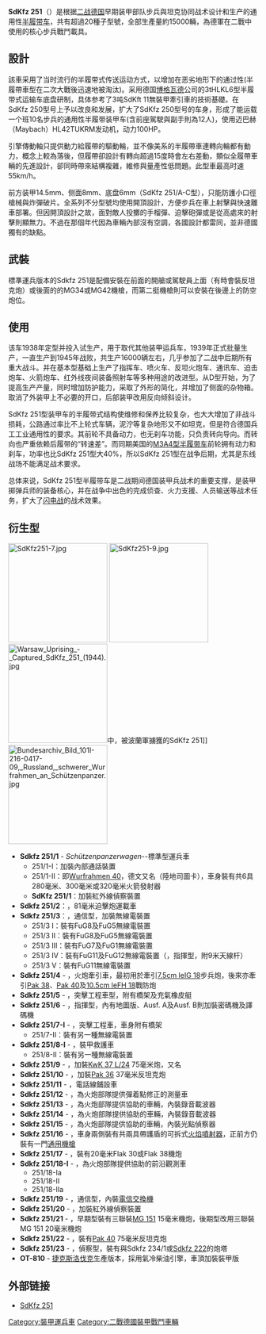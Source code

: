 {{unreferenced|time=2009-08-14T13:54:36+00:00}}
{{Infobox Weapon
|  name=Sd.Kfz 251[[File:Flag_of_Germany_1933.svg|30px]]
|        image=File:Bundesarchiv Bild 101I-801-0664-37, Berlin, Unter den Linden, Schützenpanzer.jpg
|   image_size=300px
|      caption=Sd.Kfz. 251/1 Ausf. A或B型
|origin={{flag|Nazi Germany}}
|type=[[半履帶車|半履帶車]]
|is_vehicle=yes
|       length= 5.80米（19尺0.3寸）
|        width= 2.10米（6尺10.7寸）
|       height= 1.75米（5尺8.9寸）
|       weight= 7.81[[頓|頓]]（8.61短噸）
|   suspension= 
|   speed= 52.5公里/小時
|        vehicle_range=300公里
|      primary_armament= 
|    secondary_armament= 
|       armour= 6-12.5毫米（0.24-0.57寸）
|       engine= Maybach HL 42 6汽缸汽油引擎
|         crew=12人
|    engine_power=100匹（74.6千瓦）
|        pw_ratio=12.8匹/頓
}}
'''SdKfz 251'''（{{lang|de|Sonderkraftfahrzeug 251}}）是根据[[二战|二战]][[德国|德国]]早期装甲部队步兵與坦克协同战术设计和生产的通用性[[半履带车|半履带车]]，共有超過20種子型號，全部生產量約15000輛，為德軍在二戰中使用的核心步兵戰鬥載具。

== 設計 ==
該車采用了当时流行的半履带式传送运动方式，以增加在恶劣地形下的通过性(半履帶車型在二次大戰後迅速地被淘汰)。采用德国[[博格瓦德|博格瓦德]]公司的3tHLKL6型半履带式运输车底盘研制，具体参考了3吨SdKft 11無裝甲牽引車的技術基礎。在SdKfz 250型号上予以改良和发展，扩大了SdKfz 250型号的车身，形成了能运载一个班10名步兵的通用性半履带装甲车(含前座駕駛與副手則為12人)，使用迈巴赫（Maybach）HL42TUKRM发动机，动力100HP。

引擎傳動軸只提供動力給履帶的驅動輪，並不像美系的半履帶車連轉向輪都有動力，概念上較為落後，但履帶卻設計有轉向超過15度時會左右差動，類似全履帶車輛的先進設計，卻同時帶來結構複雜，維修與量產性低問題。此型車最高时速55km/h。

前方装甲14.5mm、侧面8mm、底盘6mm（SdKfz 251/A-C型），只能防護小口徑槍械與炸彈破片。全系列不分型號均使用開頂設計，方便步兵在車上射擊與快速離車部署。但因開頂設計之故，面對敵人投擲的手榴彈、迫擊砲彈或是從高處來的射擊則顯無力。不過在那個年代因為車輛內部沒有空調，各國設計都雷同，並非德國獨有的缺點。

== 武裝 ==
標準運兵版本的Sdkfz 251是配備安裝在前面的開艙或駕駛員上面（有時會裝反坦克炮）或後面的的MG34或MG42機槍，而第二挺機槍則可以安裝在後邊上的防空炮位。

== 使用 ==
该车1938年定型并投入试生产，用于取代其他装甲运兵车，1939年正式批量生产，一直生产到1945年战败，共生产16000辆左右，几乎参加了二战中后期所有重大战斗。并在基本型基础上生产了指挥车、喷火车、反坦火炮车、通讯车、迫击炮车、火箭炮车、红外线夜间装备照射车等多种用途的改进型。从D型开始，为了提高生产产量，同时增加防护能力，采取了外形的简化，并增加了侧面的杂物箱。取消了外装甲上不必要的开口，后部装甲改用反向倾斜设计。

SdKfz 251型装甲车的半履带式结构使维修和保养比较复杂，也大大增加了非战斗损耗，公路通过率比不上轮式车辆，泥泞等复杂地形又不如坦克，但是符合德国兵工工业通用性的要求。其前轮不具备动力，也无刹车功能，只负责转向导向。而转向也严重依赖后履带的“转速差”。而同期美国的[[M3半履带车|M3A4型半履带车]]前轮拥有动力和刹车，功率也比SdKfz 251型大40%，所以SdKfz 251型在战争后期，尤其是东线战场不能满足战术要求。

总体来说，SdKfz 251型半履带车是二战期间德国装甲兵战术的重要支撑，是装甲掷弹兵师的装备核心，并在战争中出色的完成侦查、火力支援、人员输送等战术任务，扩大了[[闪电战|闪电战]]的战术效果。
== 衍生型 ==

[[File:SdKfz251-7.jpg|200px]]
[[File:SdKfz251-9.jpg|200px]]
[[File:Warsaw_Uprising_-_Captured_SdKfz_251_(1944).jpg|200px]]中，被波蘭軍擄獲的SdKfz 251]]
[[File:Bundesarchiv_Bild_101I-216-0417-09,_Russland,_schwerer_Wurfrahmen_an_Schützenpanzer.jpg|200px]]
* '''Sdkfz 251/1''' - ''Schützenpanzerwagen''--標準型運兵車
** 251/1-I：加裝內部通話裝置
** 251/1-II：即[[Wurfrahmen_40|Wurfrahmen 40]]，德文又名{{lang|de|Stuka zu Fuß}}（陸地司圖卡），車身裝有共6具280毫米、300毫米或320毫米火箭發射器
** '''SdKfz 251/1'''：加裝{{lang|de|Falke}}紅外線偵察裝置
* '''Sdkfz 251/2'''：{{lang|de|Schützenpanzerwagen}}，81毫米迫擊炮運載車
* '''Sdkfz 251/3'''：{{lang|de|mittlere Kommandopanzerwagen}}，通信型，加裝無線電裝置
** 251/3 I：裝有FuG8及FuG5無線電裝置
** 251/3 II：裝有FuG8及FuG5無線電裝置
** 251/3 III：裝有FuG7及FuG1無線電裝置
** 251/3 IV：裝有FuG11及FuG12無線電裝置（{{lang|de|Kommandowagen}}，指揮型，附9米天線杆）
** 251/3 V：裝有FuG11無線電裝置
* '''Sdkfz 251/4''' - {{lang|de|Schützenpanzerwagen für Munition und Zubehör des leIG18}}，火炮牽引車，最初用於牽引[[7.5cm_leIG_18|7.5cm leIG 18]]步兵炮，後來亦牽引[[Pak_38|Pak 38]]、[[Pak_40|Pak 40]]及[[10.5cm_leFH_18|10.5cm leFH 18]]戰防炮
* '''Sdkfz 251/5''' - {{lang|de|Schützenpanzerwagen für Pionierzug}}，突擊工程車型，附有橋架及充氣橡皮艇
* '''Sdkfz 251/6''' - {{lang|de|mittlere Funkpanzerwagen}}，指揮型，內有地圖版、Ausf. A及Ausf. B則加裝密碼機及譯碼機
* '''Sdkfz 251/7-I''' - {{lang|de|Pionierpanzerwagen}}，突擊工程車，車身附有橋架
** 251/7-II：裝有另一種無線電裝置
* '''Sdkfz 251/8-I''' - {{lang|de|Krankenpanzerwagen}}，裝甲救護車
** 251/8-II：裝有另一種無線電裝置
* '''Sdkfz 251/9''' - {{lang|de|Schützenpanzerwagen (7.5 cm KwK37)}}，加裝[[KwK_37|KwK 37 L/24]] 75毫米炮，又名{{lang|de|Stummel}}
* '''Sdkfz 251/10''' - {{lang|de|Schützenpanzerwagen (3.7cm PaK)}}，加裝[[Pak_36|Pak 36]] 37毫米反坦克炮
* '''Sdkfz 251/11''' - {{lang|de|Fernsprechpanzerwagen}}，電話線鋪設車
* '''Sdkfz 251/12''' - {{lang|de|Messtrupp und Geratpanzerwagen}}，為火炮部隊提供彈着點修正的測量車
* '''Sdkfz 251/13''' - {{lang|de|Schallaufnahmepanzerwagen}}，為火炮部隊提供協助的車輛，內裝錄音載波器
* '''Sdkfz 251/14''' - {{lang|de|Schallaufnahmepanzerwagen}}，為火炮部隊提供協助的車輛，內裝錄音載波器
* '''Sdkfz 251/15''' - {{lang|de|Lichtauswertepanzerwagen}}，為火炮部隊提供協助的車輛，內裝光點偵察器
* '''Sdkfz 251/16''' - {{lang|de|Flammpanzerwagen}}，車身兩側裝有共兩具帶護盾的可拆式[[火焰噴射器|火焰噴射器]]，正前方仍裝有一門[[通用機槍|通用機槍]]
* '''Sdkfz 251/17''' - {{lang|de|Schützenpanzerwagen (2 cm FlaK38)}}，裝有20毫米Flak 30或Flak 38機炮
* '''Sdkfz 251/18-I''' - {{lang|de|Beobachtungspanzerwagen}}，為火炮部隊提供協助的前沿觀測車
** 251/18-Ia
** 251/18-II
** 251/18-IIa
* '''Sdkfz 251/19''' - {{lang|de|Fernsprechbetriebspanzerwagen}}，通信型，內裝[[電信交換|電信交換機]]
* '''Sdkfz 251/20''' - {{lang|de|Schützenpanzerwagen (Infrarotscheinwerfer) Uhu}}，加裝紅外線偵察裝置
* '''Sdkfz 251/21''' - {{lang|de|Schützenpanzerwagen mit Fla MG Drilling}}，早期型裝有三聯裝[[MG_151|MG 151]] 15毫米機炮，後期型改用三聯裝MG 151 20毫米機炮
* '''Sdkfz 251/22''' - {{lang|de|7.5 cm PaK40 L/46 auf Mittlerem Schützenpanzerwagen}}，裝有[[Pak_40|Pak 40]] 75毫米反坦克炮
* '''Sdkfz 251/23''' - {{lang|de|2 cm Hängelafette 38 auf Mittlerem Schützenpanzerwagen}}，偵察型，裝有與Sdkfz 234/1或[[Sdkfz_222|Sdkfz 222]]的炮塔
* '''OT-810''' - [[捷克斯洛伐克|捷克斯洛伐克]]生產版本，採用氣冷柴油引擎，車頂加裝裝甲版

== 外部链接 ==
{{commons|Category:SdKfz_251}}
* [https://web.archive.org/web/20090305043838/http://www.wwiivehicles.com/germany/half-tracks/sdKfz-251.asp SdKfz 251]

{{WWIIGermanAFVs}}

[[Category:裝甲運兵車|Category:裝甲運兵車]]
[[Category:二戰德國裝甲戰鬥車輛|Category:二戰德國裝甲戰鬥車輛]]